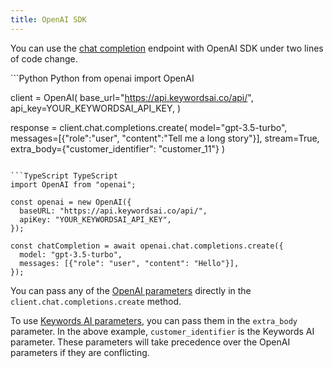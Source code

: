 ```yaml
---
title: OpenAI SDK
---
```


You can use the [chat completion](/api-endpoints/proxy-endpoints/chat-completions) endpoint with OpenAI SDK under two lines of code change.

<CodeGroup>
```Python Python
from openai import OpenAI


client = OpenAI(
    base_url="https://api.keywordsai.co/api/",
    api_key=YOUR_KEYWORDSAI_API_KEY,
)

response = client.chat.completions.create(
    model="gpt-3.5-turbo",
    messages=[{"role":"user", "content":"Tell me a long story"}],
    stream=True,
    extra_body={"customer_identifier": "customer_11"}
)
```

```TypeScript TypeScript
import OpenAI from "openai";

const openai = new OpenAI({
  baseURL: "https://api.keywordsai.co/api/",
  apiKey: "YOUR_KEYWORDSAI_API_KEY",
});

const chatCompletion = await openai.chat.completions.create({
  model: "gpt-3.5-turbo",
  messages: [{"role": "user", "content": "Hello"}],
});

```
</CodeGroup>


You can pass any of the [OpenAI parameters](/api-endpoints/proxy-endpoints/chat-completions#openai-parameters) directly in the `client.chat.completions.create` method. 

To use [Keywords AI parameters](/api-endpoints/proxy-endpoints/chat-completions#keywords-ai-parameters), you can pass them in the `extra_body` parameter. In the above example, `customer_identifier` is the Keywords AI parameter. These parameters will take precedence over the OpenAI parameters if they are conflicting.


